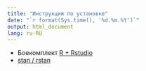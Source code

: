 ```yaml
---
title: "Инструкции по установке"
date: "`r format(Sys.time(), '%d.%m.%Y')`"
output: html_document
lang: ru-RU
---
```


* Боекомплект [R + Rstudio](https://github.com/bdemeshev/installation/raw/master/docs/r/R_installation.html)
* [stan / rstan](https://github.com/bdemeshev/installation/raw/master/docs/r_stan/r_stan_installation.html)
